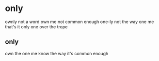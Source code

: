 # only

ownly
not a word
own me
not common enough
one-ly
not the way
one me
that's it
only one
over the trope

## only

own the one me
know the way
it's common enough